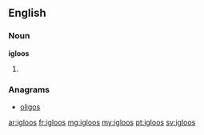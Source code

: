 ==English==

===Noun===
'''igloos'''

# {{plural of|[[igloo]]}}

===Anagrams===
* [[oligos#English|oligos]]

[[ar:igloos]]
[[fr:igloos]]
[[mg:igloos]]
[[my:igloos]]
[[pt:igloos]]
[[sv:igloos]]